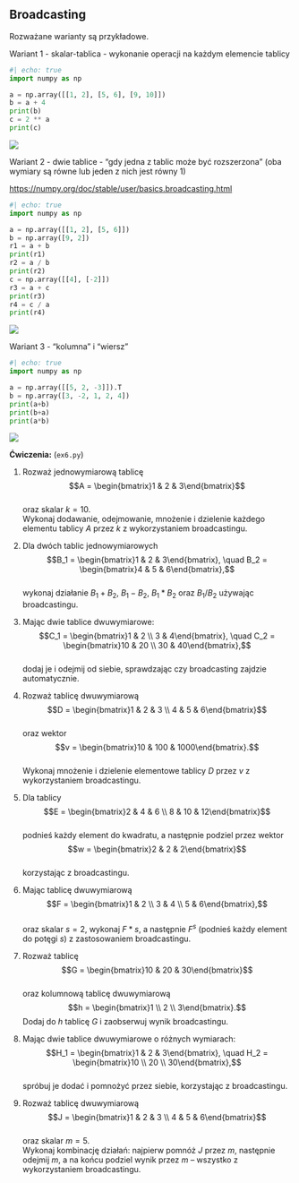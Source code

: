 
## Broadcasting

Rozważane warianty są przykładowe.

Wariant 1 - skalar-tablica - wykonanie operacji na każdym elemencie tablicy

```python
#| echo: true
import numpy as np

a = np.array([[1, 2], [5, 6], [9, 10]])
b = a + 4
print(b)
c = 2 ** a
print(c)

```

![](o3.png)

Wariant 2 - dwie tablice - "gdy jedna z tablic może być rozszerzona" (oba wymiary są równe lub jeden z nich jest równy 1)

::: {.content-visible when-format="html"}

<https://numpy.org/doc/stable/user/basics.broadcasting.html>

:::
  
```python
#| echo: true
import numpy as np

a = np.array([[1, 2], [5, 6]])
b = np.array([9, 2])
r1 = a + b
print(r1)
r2 = a / b
print(r2)
c = np.array([[4], [-2]])
r3 = a + c
print(r3)
r4 = c / a
print(r4)

```

![](a4.png)

Wariant 3 - "kolumna" i "wiersz"


```python
#| echo: true
import numpy as np

a = np.array([[5, 2, -3]]).T
b = np.array([3, -2, 1, 2, 4])
print(a+b)
print(b+a)
print(a*b)
```

![](o5.png)

**Ćwiczenia:** (`ex6.py`)

1. Rozważ jednowymiarową tablicę  
   $$A = \begin{bmatrix}1 & 2 & 3\end{bmatrix}$$  
   oraz skalar $k = 10$.  
   Wykonaj dodawanie, odejmowanie, mnożenie i dzielenie każdego elementu tablicy $A$ przez $k$ z wykorzystaniem broadcastingu.

2. Dla dwóch tablic jednowymiarowych  
   $$B_1 = \begin{bmatrix}1 & 2 & 3\end{bmatrix}, \quad B_2 = \begin{bmatrix}4 & 5 & 6\end{bmatrix},$$  
   wykonaj działanie $B_1 + B_2$, $B_1 - B_2$, $B_1 * B_2$ oraz $B_1 / B_2$ używając broadcastingu.

3. Mając dwie tablice dwuwymiarowe:  
   $$C_1 = \begin{bmatrix}1 & 2 \\ 3 & 4\end{bmatrix}, \quad C_2 = \begin{bmatrix}10 & 20 \\ 30 & 40\end{bmatrix},$$  
   dodaj je i odejmij od siebie, sprawdzając czy broadcasting zajdzie automatycznie.

4. Rozważ tablicę dwuwymiarową  
   $$D = \begin{bmatrix}1 & 2 & 3 \\ 4 & 5 & 6\end{bmatrix}$$  
   oraz wektor  
   $$v = \begin{bmatrix}10 & 100 & 1000\end{bmatrix}.$$  
   Wykonaj mnożenie i dzielenie elementowe tablicy $D$ przez $v$ z wykorzystaniem broadcastingu.

5. Dla tablicy  
   $$E = \begin{bmatrix}2 & 4 & 6 \\ 8 & 10 & 12\end{bmatrix}$$  
   podnieś każdy element do kwadratu, a następnie podziel przez wektor  
   $$w = \begin{bmatrix}2 & 2 & 2\end{bmatrix}$$  
   korzystając z broadcastingu.

6. Mając tablicę dwuwymiarową  
   $$F = \begin{bmatrix}1 & 2 \\ 3 & 4 \\ 5 & 6\end{bmatrix},$$  
   oraz skalar $s = 2$, wykonaj $F * s$, a następnie $F^{s}$ (podnieś każdy element do potęgi $s$) z zastosowaniem broadcastingu.

7. Rozważ tablicę  
   $$G = \begin{bmatrix}10 & 20 & 30\end{bmatrix}$$  
   oraz kolumnową tablicę dwuwymiarową  
   $$h = \begin{bmatrix}1 \\ 2 \\ 3\end{bmatrix}.$$
   Dodaj do $h$ tablicę $G$ i zaobserwuj wynik broadcastingu.

8. Mając dwie tablice dwuwymiarowe o różnych wymiarach:  
   $$H_1 = \begin{bmatrix}1 & 2 & 3\end{bmatrix}, \quad H_2 = \begin{bmatrix}10 \\ 20 \\ 30\end{bmatrix},$$  
   spróbuj je dodać i pomnożyć przez siebie, korzystając z broadcastingu.

9. Rozważ tablicę dwuwymiarową  
    $$J = \begin{bmatrix}1 & 2 & 3 \\ 4 & 5 & 6\end{bmatrix}$$  
    oraz skalar $m = 5$.  
    Wykonaj kombinację działań: najpierw pomnóż $J$ przez $m$, następnie odejmij $m$, a na końcu podziel wynik przez $m$ – wszystko z wykorzystaniem broadcastingu.
